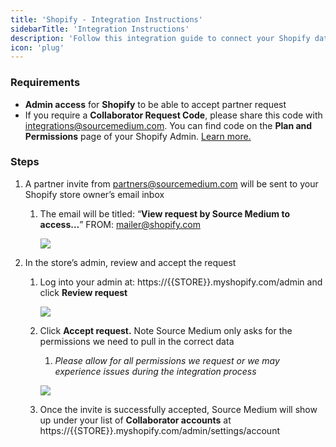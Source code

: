 ```yaml
---
title: 'Shopify - Integration Instructions'
sidebarTitle: 'Integration Instructions'
description: 'Follow this integration guide to connect your Shopify data to Source Medium'
icon: 'plug'
---
```


### Requirements

- **Admin access** for **Shopify** to be able to accept partner request
- If you require a **Collaborator Request Code**, please share this code with [integrations@sourcemedium.com](https://www.notion.so/05f24bf61df64af79972bc9096e72bd5?pvs=21). You can find code on the **********************************************Plan and Permissions********************************************** page of your Shopify Admin. [Learn more.](https://help.shopify.com/en/partners/dashboard/managing-stores/request-access)

### Steps

1. A partner invite from [partners@sourcemedium.com](mailto:partners@sourcemedium.com) will be sent to your Shopify store owner’s email inbox
    1. The email will be titled: “**View request by Source Medium to access…**” FROM: [mailer@shopify.com](mailto:mailer@shopify.com)
        
        ![](/images/article-imgs/shopify-integration/Untitled.png)
        
2. In the store’s admin, review and accept the request
    1. Log into your admin at: https://{{STORE}}.myshopify.com/admin and click **Review request**
        
        ![](/images/article-imgs/shopify-integration/Untitled1.png)
        
    2. Click **Accept request.** Note Source Medium only asks for the permissions we need to pull in the correct data
        1. *Please allow for all permissions we request or we may experience issues during the integration process*
        
        ![](/images/article-imgs/shopify-integration/Untitled2.png)
        
    3. Once the invite is successfully accepted, Source Medium will show up under your list of **Collaborator accounts** at https://{{STORE}}.myshopify.com/admin/settings/account